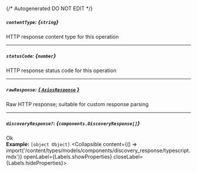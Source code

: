 {/* Autogenerated DO NOT EDIT  */}

##### `contentType`: *{`string`}*
HTTP response content type for this operation

---
##### `statusCode`: *{`number`}*
HTTP response status code for this operation

---
##### `rawResponse`: [*{ `AxiosResponse` }*](https://axios-http.com/docs/res_schema)
Raw HTTP response; suitable for custom response parsing

---
##### `discoveryResponse?`: *{`components.DiscoveryResponse[]`}*
Ok
<br/>
**Example:** `[object Object]`
<Collapsible content={() => import('/content/types/models/components/discovery_response/typescript.mdx')} openLabel={Labels.showProperties} closeLabel={Labels.hideProperties}>
</Collapsible>


